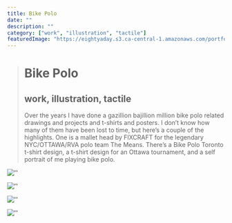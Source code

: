 ```yaml
---
title: Bike Polo
date: ""
description: ""
category: ["work", "illustration", "tactile"]
featuredImage: "https://eightyaday.s3.ca-central-1.amazonaws.com/portfolio/bike-polo/bike-polo-preview.jpg"
---
```


> # Bike Polo
>
> ## work, illustration, tactile
>
> Over the years I have done a gazillion bajillion million bike polo related drawings and projects and t-shirts and posters. I don’t know how many of them have been lost to time, but here’s a couple of the highlights. One is a mallet head by FIXCRAFT for the legendary NYC/OTTAWA/RVA polo team The Means. There’s a Bike Polo Toronto t-shirt design, a t-shirt design for an Ottawa tournament, and a self portrait of me playing bike polo.

![''](https://eightyaday.s3.ca-central-1.amazonaws.com/portfolio/bike-polo/bike-polo-01.jpg)

![''](https://eightyaday.s3.ca-central-1.amazonaws.com/portfolio/bike-polo/bike-polo-02.jpg)

![''](https://eightyaday.s3.ca-central-1.amazonaws.com/portfolio/bike-polo/bike-polo-03.jpg)

![''](https://eightyaday.s3.ca-central-1.amazonaws.com/portfolio/bike-polo/bike-polo-04.jpg)
